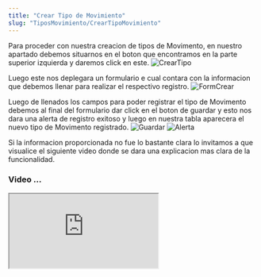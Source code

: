 ```yaml
---
title: "Crear Tipo de Movimiento"
slug: "TiposMovimiento/CrearTipoMovimiento"
---
```




<Tabs>
  <TabItem label="Endpoint">
    <ApiEndpoint url={`${API_BASE_URL}bodega/tipos`} />
  </TabItem>
</Tabs>

Para proceder con nuestra creacion de tipos de Movimento, en nuestro apartado debemos situarnos en el boton que encontramos en la parte superior izquierda y daremos click en este.
<Image src={CrearTipo} alt="CrearTipo" width={3148} height={2270} />

Luego este nos deplegara un formulario e cual contara con la informacion que debemos llenar para realizar el respectivo registro.
<Image src={FormCrear} alt="FormCrear" width={3148} height={2270} />

Luego de llenados los campos para poder registrar el tipo de Movimento debemos al final del formulario dar click en el boton de guardar y esto nos dara una alerta de registro exitoso y luego en nuestra tabla aparecera el nuevo tipo de Movimento registrado.
<Image src={Guardar} alt="Guardar" width={3148} height={2270} />
<Image src={Alerta} alt="Alerta" width={3148} height={2270} />


Si la informacion proporcionada no fue lo bastante clara lo invitamos a que visualice el siguiente video donde se dara una explicacion mas clara de la funcionalidad.

### Video ...

<div style={{ display: "flex", justifyContent: "center" }}>
  <iframe
    style={{ height: "500px", width: "100%" }}
    src="https://www.youtube.com/embed/8ZqWQe7xamg"
    
    title="Tutorial"
    frameBorder="0"
    allow="accelerometer; autoplay; clipboard-write; encrypted-media; gyroscope; picture-in-picture"
    allowFullScreen
  ></iframe>
</div>